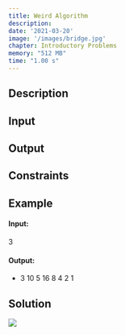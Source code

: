 ```yaml
---
title: Weird Algorithm 
description: 
date: '2021-03-20'
image: '/images/bridge.jpg'
chapter: Introductory Problems 
memory: "512 MB"
time: "1.00 s" 
---
```


## Description

## Input

## Output

## Constraints

## Example
#### Input:
3
#### Output: 
- 3 10 5 16 8 4 2 1 


## Solution
<div className="flex flex-col items-center">
  <Image src="/carbon-test.png" height={700} width={1200}/>
</div>
